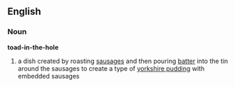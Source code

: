 ==English==

===Noun===
'''toad-in-the-hole'''

#a dish created by roasting [[sausages]] and then pouring [[batter]] into the tin around the sausages to create a type of [[yorkshire pudding]] with embedded sausages